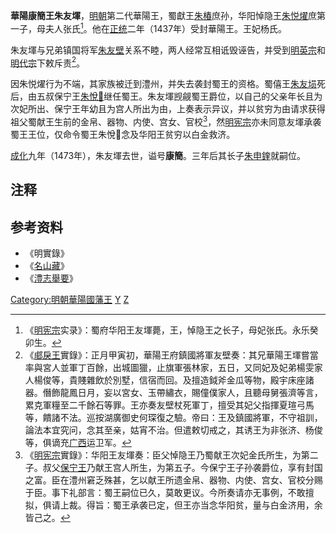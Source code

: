 '''華陽康簡王朱友堚'''{{BD|1423年||1473年|catIdx=Z}}，[[明朝|明朝]]第二代華陽王，蜀獻王[[朱椿_(明朝)|朱椿]]庶孙，华阳悼隐王[[朱悦燿|朱悦燿]]庶第一子，母夫人张氏<ref>《[[明宪宗|明宪宗]]实录》：蜀府华阳王友堚薨，王，悼隐王之长子，母妃张氏。永乐癸卯生。</ref>。他在[[正统_(明朝)|正统]]二年（1437年）受封華陽王。王妃杨氏。

朱友堚与兄弟镇国将军[[朱友壁|朱友壁]]关系不睦，两人经常互相诋毁诬告，并受到[[明英宗|明英宗]]和[[明代宗|明代宗]]下敕斥责<ref>《[[明代宗|郕戾王]]實錄》：正月甲寅初，華陽王府鎮國將軍友壁奏：其兄華陽王堚嘗當率與宮人並軍丁百餘，出城圖獵，止旗軍張林家，五日，又同妃及妃弟楊雯家人楊俊等，貴賤雜飲於別墅，信宿而回。及擅造鉞斧金瓜等物，殿宇床座諸器。僭飾龍鳳日月，妄以宮女、玉帶繡衣，賜僮僕家人，且聽母舅張濟等言，累克軍糧至二千餘石等罪。王亦奏友壁杖死軍丁，擅受其妃父指揮夏瑄弓馬等，饋諸不法。巡按湖廣御史何琛復之驗。帝曰：王及鎮國將軍，不守祖訓，論法本宜究问，念其至亲，姑宵不治。但遣敕切戒之，其诱王为非张济、杨俊等，俱谪充[[广西|广西]]运卫军。</ref>。

因朱悦燿行为不端，其家族被迁到澧州，并失去袭封蜀王的资格。蜀僖王[[朱友埙|朱友埙]]死后，由五叔保宁王[[朱悅𤉎|朱悅𤉎]]继任蜀王。朱友堚觊觎蜀王爵位，以自己的父亲年长且为次妃所出、保宁王年幼且为宫人所出为由，上奏表示异议，并以贫穷为由请求获得祖父蜀献王生前的金帛、器物、内使、宫女、官校<ref>《[[明宪宗|明宪宗]]實錄》：华阳王友堚奏：臣父悼隐王乃蜀献王次妃金氏所生，为第二子。叔父[[朱悅𤉎|保宁王]]乃献王宫人所生，为第五子。今保宁王子孙袭爵位，享有封国之富。臣在澧州窘乏殊甚，乞以献王所遗金帛、器物、内使、宫女、官校分赐于臣。事下礼部言：蜀王嗣位已久，莫敢更议。今所奏请亦无事例，不敢擅拟，俱请上裁。得旨：蜀王承袭已定，但王亦当念华阳贫，量与白金济用，余皆己之。</ref>，然[[明宪宗|明宪宗]]亦未同意友堚承袭蜀王王位，仅命令蜀王朱悅𤉎念及华阳王贫穷以白金救济。

[[成化|成化]]九年（1473年），朱友堚去世，谥号'''康簡'''。三年后其长子[[朱申鍷|朱申鍷]]就嗣位。

== 注释 ==

{{reflist}}

==参考资料==
*《明實錄》
*《[[名山藏|名山藏]]》
*《[[澧志舉要|澧志舉要]]》

{{s-start}}
{{s-none|父悼隱王[[朱悅燿|朱悅燿]]}}
{{s-ttl|title=[[明朝藩王列表_(蜀王系)#華陽國|明華陽國國王]]|years=1437年－1473年}}
{{s-after|子悼康王[[朱申鍷|朱申鍷]]}}
{{end}}

[[Category:明朝華陽國藩王|Category:明朝華陽國藩王]]
[[Category:朱姓|Y]]
[[Category:諡康簡|Z]]